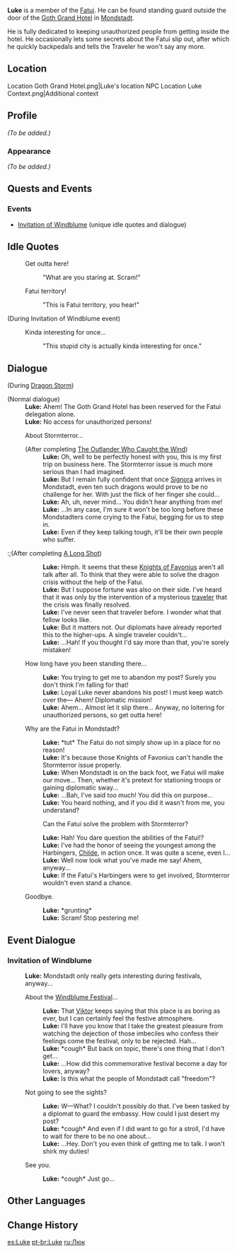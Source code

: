 {{Meta
<!-- REMOVE THIS TEMPLATE AFTER ADDING MISSING INFO -->
|missing_NPC_profile  = yes
}}
{{Character Infobox
|image            = NPC Luke.png
|region           = Snezhnaya
|location         = Mondstadt
|title            = Fatui Guard
|affiliation      = Fatui
|type             = Open-World NPC
}}
'''Luke''' is a member of the [[Fatui]]. He can be found standing guard outside the door of the [[Goth Grand Hotel]] in [[Mondstadt]].

He is fully dedicated to keeping unauthorized people from getting inside the hotel. He occasionally lets some secrets about the Fatui slip out, after which he quickly backpedals and tells the Traveler he won't say any more.

==Location==
<gallery>
Location Goth Grand Hotel.png|Luke's location
NPC Location Luke Context.png|Additional context
</gallery>

==Profile==
<!-- detailed story/lore information goes here -->
''(To be added.)''

===Appearance===
''(To be added.)''

==Quests and Events==
{{Quests and Events}}

===Events===
* [[Invitation of Windblume]] (unique idle quotes and dialogue)

==Idle Quotes==
{{Dialogue Start}}
: {{DIcon|Idle}} Get outta here!
:: {{A|VO Luke 01.ogg}} "What are you staring at. Scram!"
: {{DIcon|Idle}} Fatui territory!
:: {{A|VO Luke 02.ogg}} "This is Fatui territory, you hear!"
{{Dialogue End}}

(During Invitation of Windblume event)
{{Dialogue Start}}
: {{DIcon|Idle}} Kinda interesting for once...
:: {{A|VO Luke Invitation of Windblume 01.ogg}} "This stupid city is actually kinda interesting for once."
{{Dialogue End}}

==Dialogue==
{{Dialogue Start}}
;(During [[Dragon Storm]])
{{Transclude|Dragon Storm|Luke|section=1}}

;(Normal dialogue)
:'''Luke:''' Ahem! The Goth Grand Hotel has been reserved for the Fatui delegation alone.
:'''Luke:''' No access for unauthorized persons!
:{{DIcon}} About Stormterror...
:;(After completing [[The Outlander Who Caught the Wind]])
::'''Luke:''' Oh, well to be perfectly honest with you, this is my first trip on business here. The Stormterror issue is much more serious than I had imagined.
::'''Luke:''' But I remain fully confident that once [[Signora]] arrives in Mondstadt, even ten such dragons would prove to be no challenge for her. With just the flick of her finger she could...
::'''Luke:''' Ah, uh, never mind... You didn't hear anything from me!
::'''Luke:''' ...In any case, I'm sure it won't be too long before these Mondstadters come crying to the Fatui, begging for us to step in.
::'''Luke:''' Even if they keep talking tough, it'll be their own people who suffer.

:;(After completing [[A Long Shot]])
::'''Luke:''' Hmph. It seems that these [[Knights of Favonius]] aren't all talk after all. To think that they were able to solve the dragon crisis without the help of the Fatui.
::'''Luke:''' But I suppose fortune was also on their side. I've heard that it was only by the intervention of a mysterious [[traveler]] that the crisis was finally resolved.
::'''Luke:''' I've never seen that traveler before. I wonder what that fellow looks like.
::'''Luke:''' But it matters not. Our diplomats have already reported this to the higher-ups. A single traveler couldn't...
::'''Luke:''' ...Hah! If you thought I'd say more than that, you're sorely mistaken!
:{{DIcon}} How long have you been standing there...
::'''Luke:''' You trying to get me to abandon my post? Surely you don't think I'm falling for that!
::'''Luke:''' Loyal Luke never abandons his post! I must keep watch over the&mdash; Ahem! Diplomatic mission!
::'''Luke:''' Ahem... Almost let it slip there... Anyway, no loitering for unauthorized persons, so get outta here!
:{{DIcon}} Why are the Fatui in Mondstadt?
::'''Luke:''' *tut* The Fatui do not simply show up in a place for no reason!
::'''Luke:''' It's because those Knights of Favonius can't handle the Stormterror issue properly.
::'''Luke:''' When Mondstadt is on the back foot, we Fatui will make our move... Then, whether it's pretext for stationing troops or gaining diplomatic sway...
::'''Luke:''' ...Bah, I've said too much! You did this on purpose...
::'''Luke:''' You heard nothing, and if you did it wasn't from me, you understand?
::{{DIcon}} Can the Fatui solve the problem with Stormterror?
::'''Luke:''' Hah! You dare question the abilities of the Fatui!?
::'''Luke:''' I've had the honor of seeing the youngest among the Harbingers, [[Childe]], in action once. It was quite a scene, even I...
::'''Luke:''' Well now look what you've made me say! Ahem, anyway...
::'''Luke:''' If the Fatui's Harbingers were to get involved, Stormterror wouldn't even stand a chance.
:{{DIcon}} Goodbye.
::'''Luke:''' *grunting*
::'''Luke:''' Scram! Stop pestering me!
{{Dialogue End}}

==Event Dialogue==
===Invitation of Windblume===
{{Dialogue Start}}
:'''Luke:''' Mondstadt only really gets interesting during festivals, anyway...
:{{DIcon}} About the [[Windblume Festival]]...
::'''Luke:''' That [[Viktor]] keeps saying that this place is as boring as ever, but I can certainly feel the festive atmosphere.
::'''Luke:''' I'll have you know that I take the greatest pleasure from watching the dejection of those imbeciles who confess their feelings come the festival, only to be rejected. Hah...
::'''Luke:''' *cough* But back on topic, there's one thing that I don't get...
::'''Luke:''' ...How did this commemorative festival become a day for lovers, anyway?
::'''Luke:''' Is this what the people of Mondstadt call "freedom"?
:{{DIcon}} Not going to see the sights?
::'''Luke:''' W&mdash;What? I couldn't possibly do that. I've been tasked by a diplomat to guard the embassy. How could I just desert my post?
::'''Luke:''' *cough* And even if I did want to go for a stroll, I'd have to wait for there to be no one about...
::'''Luke:''' ...Hey. Don't you even think of getting me to talk. I won't shirk my duties!
:{{DIcon}} See you.
::'''Luke:''' *cough* Just go...
{{Dialogue End}}

==Other Languages==
{{Other Languages
|default_hidden = 1
|en      = Luke
|zhs     = 卢克
|zhs_rm  = Lúkè
|zht     = 路克
|zht_rm  = Lùkè
|ja      = ルーク
|ja_rm   = Ruuku
|ko      = 루크
|es      = Luke
|fr      = Luke
|ru      = Люк
|th      = Luke
|vi      = Luke
|de      = Luke
|id      = Luke
|pt      = Luke
|tr      = Luke
|it      = Luke
}}

==Change History==
{{Change History|1.0}}

[[es:Luke]]
[[pt-br:Luke]]
[[ru:Люк]]